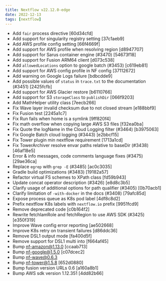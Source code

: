 ```yaml
---
title: Nextflow v22.12.0-edge
date: 2022-12-13
tags: [nextflow]
---
```


- Add `fair` process directive [60d34cfd]
- Add support for singularity registry setting [37c1aeb9]
- Add AWS profile config setting [66f4669f]
- Add support for AWS profile when resolving region [d8947707]
- Add support for Sarus container engine (#3470) [54673f18]
- Add support for Fusion ARM64 client [d073c538]
- Add `allowedLocations` option to google batch (#3453) [c619eb81]
- Add support for AWS config profile in NF config [37112672]
- Add warning on Google Logs failure [bdbcdde9]
- Add possible values of `status` in `trace.txt` to the documentation (#3451) [2425fcfb]
- Add support for AWS Glacier restore [b6110766]
- Add support for S3 `storageClass` to `publishDir` [066f9203]
- Add MathHelper utility class [7eecb266]
- Fix Wave layer invalid checksum due to not closed stream [e188bbf9]
- Fix Fusion test [2245a1c7]
- Fix Run fails when home is a symlink [9ff820f4]
- Fix math overflow when copying large AWS S3 files [f32ea0ba]
- Fix Quote the logName in the Cloud Logging filter (#3464) [b3975063]
- Fix Google Batch cloud logging (#3443) [e2bbcf15]
- Fix Tower plugin min nextflow requirement [1713a1cd]
- Fix TowerArchiver resolve envar paths relative to baseDir (#3438) [46af18e5]
- Error & info messages, code comments language fixes (#3475) [29ae36ca]
- Replace `egrep` with `grep -E` (#3485) [ac0c3035]
- Gradle build optimizations (#3483) [19182a57]
- Refactor virtual FS schemes to XPath class [fd59b943]
- Update concat operator description (#3426) [e8d8c3b5]
- Clarify usage of additional options for path qualifier (#3405) [0b70acb1]
- Clarify limitation of `-with-docker` in the docs (#3408) [79afc85d]
- Expose process queue as K8s pod label [4df8c8d2]
- Prefix nextflow K8s labels with `nextflow.io` prefix [9951fcd9]
- Remove deprecated code [c0b164f2]
- Rewrite fetchIamRole and fetchRegion to use AWS SDK (#3425) [e350f319]
- Improve Wave config error reporting [ae502668]
- Improve K8s retry on transient failures [d86ddc36]
- Remove DSL1 output mode [fa400d5f]
- Remove support for DSL1 multi into [f664af45]
- Bump nf-amazon@1.13.0 [ccaab713]
- Bump nf-google@1.5.0 [c07dcec2]
- Bump nf-wave@0.6.3
- Bump nf-tower@1.5.8 [652d0880]
- Bump fusion version URLs 0.6 [a160a8b1]
- Bump AWS sdk version 1.12.351 [4dd82b66]
